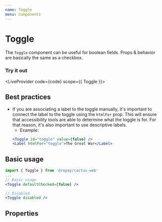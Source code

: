 ```yaml
---
name: Toggle
menu: Components
---
```



# Toggle

The `Toggle` component can be useful for boolean fields. Props & behavior are basically the same as a checkbox.

### Try it out


<LiveProvider code={code} scope={{ Toggle }}>
  <LiveEditor style={livePreviewStyle} />
  <LiveError />
  <LivePreview />
</LiveProvider>

## Best practices

- If you are associating a label to the toggle manually, it's important to connect the label to the toggle using the
  `htmlFor` prop. This will ensure that accessibility tools are able to determine what the toggle is for. For that reason,
  it's also important to use descriptive labels.
  - Example:
  ```jsx
  <Toggle id="toggle" value={false} />
  <Label htmlFor="toggle">The Great War</Label>
  ```

## Basic usage

```jsx
import { Toggle } from '@repay/cactus-web'
...
// Basic usage
<Toggle defaultChecked={false} />

// Disabled
<Toggle disabled />
```

## Properties

<PropsTable of={Toggle} />
